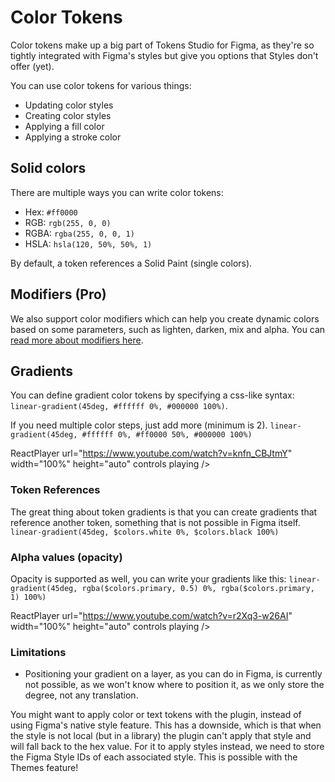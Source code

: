 
# Color Tokens

Color tokens make up a big part of Tokens Studio for Figma, as they're so tightly integrated with Figma's styles but give you options that Styles don't offer (yet).

You can use color tokens for various things:

- Updating color styles
- Creating color styles
- Applying a fill color
- Applying a stroke color


<ReactPlayer
  url="https://www.youtube.com/watch?v=3OrQOGjAaS8"
  width="100%"
  height="auto"
  controls
  playing
/>

## Solid colors

There are multiple ways you can write color tokens:

- Hex: `#ff0000`
- RGB: `rgb(255, 0, 0)`
- RGBA: `rgba(255, 0, 0, 1)`
- HSLA: `hsla(120, 50%, 50%, 1)`

By default, a token references a Solid Paint (single colors).

## Modifiers (Pro)

We also support color modifiers which can help you create dynamic colors based on some parameters, such as lighten, darken, mix and alpha. You can [read more about modifiers here](/tokens/color-modifiers).

## Gradients

You can define gradient color tokens by specifying a css-like syntax: `linear-gradient(45deg, #ffffff 0%, #000000 100%)`.

If you need multiple color steps, just add more (minimum is 2). `linear-gradient(45deg, #ffffff 0%, #ff0000 50%, #000000 100%)`

ReactPlayer
  url="https://www.youtube.com/watch?v=knfn_CBJtmY"
  width="100%"
  height="auto"
  controls
  playing
/>

### Token References
The great thing about token gradients is that you can create gradients that reference another token, something that is not possible in Figma itself. `linear-gradient(45deg, $colors.white 0%, $colors.black 100%)`

### Alpha values (opacity)
Opacity is supported as well, you can write your gradients like this: `linear-gradient(45deg, rgba($colors.primary, 0.5) 0%, rgba($colors.primary, 1) 100%)`

ReactPlayer
  url="https://www.youtube.com/watch?v=r2Xq3-w26AI"
  width="100%"
  height="auto"
  controls
  playing
/>

### Limitations
- Positioning your gradient on a layer, as you can do in Figma, is currently not possible, as we won't know where to position it, as we only store the degree, not any translation.


<Callout emoji="❓">
You might want to apply color or text tokens with the plugin, instead of using Figma's native style feature. This has a downside, which is that when the style is not local (but in a library) the plugin can't apply that style and will fall back to the hex value. For it to apply styles instead, we need to store the Figma Style IDs of each associated style. This is possible with the Themes feature!
</Callout>
